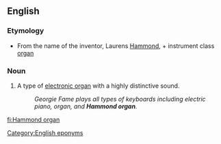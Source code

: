==English==
{{wikipedia}}

===Etymology===
* From the name of the inventor, Laurens [[Hammond]], + instrument class [[organ]]

===Noun===
{{en-noun|head=[[Hammond]] [[organ]]}}

# {{lb|en|musical instruments}} A type of [[electronic organ]] with a highly distinctive sound.
#: ''Georgie Fame plays all types of keyboards including electric piano, organ, and '''Hammond organ'''.''

[[Category:English eponyms]]

[[fi:Hammond organ]]